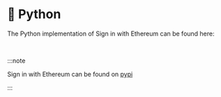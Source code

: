
# 🐍 Python

The Python implementation of Sign in with Ethereum can be found here:

<FullWidthLink
	href='https://github.com/signinwithethereum/siwe-py'
	logo='/img/github.svg'
	text='signinwithethereum/siwe-py'
	themeAware={true}
/>

<br />

:::note

Sign in with Ethereum can be found on [pypi](https://pypi.org/project/siwe/)

:::
